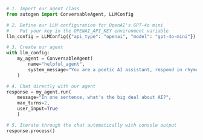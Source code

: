```python
# 1. Import our agent class
from autogen import ConversableAgent, LLMConfig

# 2. Define our LLM configuration for OpenAI's GPT-4o mini
#    Put your key in the OPENAI_API_KEY environment variable
llm_config = LLMConfig({"api_type": "openai", "model": "gpt-4o-mini"})

# 3. Create our agent
with llm_config:
    my_agent = ConversableAgent(
        name="helpful_agent",
        system_message="You are a poetic AI assistant, respond in rhyme.",
    )

# 4. Chat directly with our agent
response = my_agent.run(
    message="In one sentence, what's the big deal about AI?",
    max_turns=2,
    user_input=True
    )

# 5. Iterate through the chat automatically with console output
response.process()
```
